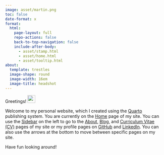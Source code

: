 ```yaml
---
image: asset/martin.png
toc: false
date-format: x
format:
  html:
    page-layout: full
    repo-actions: false
    back-to-top-navigation: false
    include-after-body:
      - asset/stamp.html
      - asset/home.html
      - asset/tooltip.html
about:
  template: trestles
  image-shape: round
  image-width: 16em
  image-title: headshot
---
```


Greetings! <img src="asset/wave.gif" width="25px"/>

Welcome to my personal website, which I created using the [Quarto](https://quarto.org) publishing system. You are currently on the [Home](){.bi .bi-house-door} page of my site. You can use the [Sidebar](https://en.wikipedia.org/wiki/Sidebar_(computing)#:~:text=a%20graphical%20control%20element%20that%20displays%20various%20forms%20of%20information%20to%20the%20right%20or%20left%20side){.bi .bi-layout-text-sidebar-reverse} on the left to go to the [About](about){.bi .bi-info-circle}, [Blog](blog){.bi .bi-pencil}, and [Curriculum Vitae (CV)](cv){.bi .bi-file-earmark-person} pages of my site or my profile pages on [GitHub](https://github.com/maptv){.bi .bi-github} and [LinkedIn](https://www.linkedin.com/in/maptv){.bi .bi-linkedin}. You can also use the [arrows[]{.bi .bi-arrow-right-short}]{.bi .bi-arrow-left-short} at the bottom to move between specific pages on my site.

Have fun looking around!
